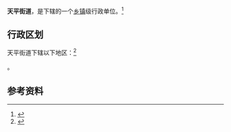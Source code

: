 {{中国乡级行政区
|37/09/11/002/000
|景观照片文件名 = 泰安大河湿地公园_20181021_160307R.jpg
|景观照片大小   = 200px
|景观照片描述   = 大河湿地公园
}}

'''天平街道'''，是{{PRC admin/fullname|37/09/11/002/000|3}}下辖的一个[[乡镇|乡镇]]级行政单位。<ref>{{PRC admin/ref sgc|{{PRC admin/parent|37/09/11/002/000}}}}</ref>

== 行政区划 ==

天平街道下辖以下地区：<ref>{{PRC admin/ref sgc|37/09/11/002/000}}</ref>

{{PRC admin/children|37/09/11/002/000}}。

== 参考资料 ==

{{reflist}}

{{行政区划小作品}}
{{PRC admin/navcat|37/09/11/002/000}}